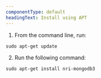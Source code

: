 ```yaml
---
componentType: default
headingText: Install using APT
---
```


1. From the command line, run:

```
sudo apt-get update
```

2. Run the following command:

```
sudo apt-get install nri-mongodb3
```